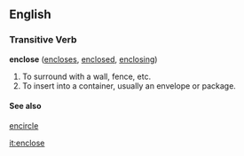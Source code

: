 ==English==

=== Transitive Verb===
'''enclose'''  ([[encloses]], [[enclosed]], [[enclosing]])
# To surround with a wall, fence, etc.
# To insert into a container, usually an envelope or package.
====See also====
[[encircle]]

[[it:enclose]]